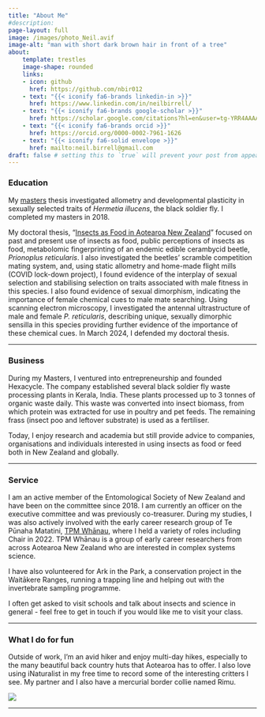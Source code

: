 ```yaml
---
title: "About Me"
#description:
page-layout: full
image: /images/photo_Neil.avif
image-alt: "man with short dark brown hair in front of a tree"
about:
    template: trestles
    image-shape: rounded
    links:
    - icon: github
      href: https://github.com/nbir012
    - text: "{{< iconify fa6-brands linkedin-in >}}"
      href: https://www.linkedin.com/in/neilbirrell/
    - text: "{{< iconify fa6-brands google-scholar >}}"
      href: https://scholar.google.com/citations?hl=en&user=tg-YRR4AAAAJ
    - text: "{{< iconify fa6-brands orcid >}}"
      href: https://orcid.org/0000-0002-7961-1626
    - text: "{{< iconify fa6-solid envelope >}}"
      href: mailto:neil.birrell@gmail.com
draft: false # setting this to `true` will prevent your post from appearing on your listing page until you're ready!
---
```


### Education

My [masters](http://hdl.handle.net/2292/37256) thesis investigated allometry and developmental plasticity in sexually selected traits of *Hermetia illucens*, the black soldier fly. I completed my masters in 2018.

My doctoral thesis, “[Insects as Food in Aotearoa New Zealand](https://hdl.handle.net/2292/68121)" focused on past and present use of insects as food, public perceptions of insects as food, metabolomic fingerprinting of an endemic edible cerambycid beetle, *Prionoplus reticularis*. I also investigated the beetles’ scramble competition mating system, and, using static allometry and home-made flight mills (COVID lock-down project), I found evidence of the interplay of sexual selection and stabilising selection on traits associated with male fitness in this species. I also found evidence of sexual dimorphism, indicating the importance of female chemical cues to male mate searching. Using scanning electron microscopy, I investigated the antennal ultrastructure of male and female *P. reticularis*, describing unique, sexually dimorphic sensilla in this species providing further evidence of the importance of these chemical cues. In March 2024, I defended my doctoral thesis.

------------------------------------------------------------------------

### Business

During my Masters, I ventured into entrepreneurship and founded Hexacycle. The company established several black soldier fly waste processing plants in Kerala, India. These plants processed up to 3 tonnes of organic waste daily. This waste was converted into insect biomass, from which protein was extracted for use in poultry and pet feeds. The remaining frass (insect poo and leftover substrate) is used as a fertiliser.

Today, I enjoy research and academia but still provide advice to companies, organisations and individuals interested in using insects as food or feed both in New Zealand and globally.

------------------------------------------------------------------------

### Service

I am an active member of the Entomological Society of New Zealand and have been on the committee since 2018. I am currently an officer on the executive committee and was previously co-treasurer. During my studies, I was also actively involved with the early career research group of Te Pūnaha Matatini, [TPM Whānau](https://www.tepunahamatatini.ac.nz/our%20team/tpm-whanau/), where I held a variety of roles including Chair in 2022. TPM Whānau is a group of early career researchers from across Aotearoa New Zealand who are interested in complex systems science.

I have also volunteered for Ark in the Park, a conservation project in the Waitākere Ranges, running a trapping line and helping out with the invertebrate sampling programme.

I often get asked to visit schools and talk about insects and science in general - feel free to get in touch if you would like me to visit your class.

------------------------------------------------------------------------

### What I do for fun

Outside of work, I’m an avid hiker and enjoy multi-day hikes, especially to the many beautiful back country huts that Aotearoa has to offer. I also love using iNaturalist in my free time to record some of the interesting critters I see. My partner and I also have a mercurial border collie named Rimu.

![](/images/rimu@0.25x.jpg){fig-align="center"}

------------------------------------------------------------------------
